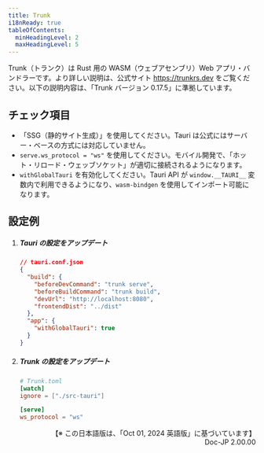 ```yaml
---
title: Trunk
i18nReady: true
tableOfContents:
  minHeadingLevel: 2
  maxHeadingLevel: 5
---
```



Trunk（トランク）は Rust 用の WASM（ウェブアセンブリ）Web アプリ・バンドラーです。より詳しい説明は、公式サイト https://trunkrs.dev をご覧ください。以下の説明内容は、「Trunk バージョン 0.17.5」に準拠しています。　

## チェック項目

- 「SSG（静的サイト生成）」を使用してください。Tauri は公式にはサーバー・ベースの方式には対応していません。
- `serve.ws_protocol = "ws"` を使用してください。モバイル開発で、「ホット・リロード・ウェッブソケット」が適切に接続されるようになります。
- `withGlobalTauri` を有効化してください。Tauri API が `window.__TAURI__` 変数内で利用できるようになり、`wasm-bindgen` を使用してインポート可能になります。

## 設定例

<Steps>

1. ##### Tauri の設定をアップデート

   ```json
   // tauri.conf.json
   {
     "build": {
       "beforeDevCommand": "trunk serve",
       "beforeBuildCommand": "trunk build",
       "devUrl": "http://localhost:8080",
       "frontendDist": "../dist"
     },
     "app": {
       "withGlobalTauri": true
     }
   }
   ```

1. ##### Trunk の設定をアップデート

   ```toml
   # Trunk.toml
   [watch]
   ignore = ["./src-tauri"]

   [serve]
   ws_protocol = "ws"
   ```

</Steps>

<div style="text-align: right;">
  【※ この日本語版は、「Oct 01, 2024 英語版」に基づいています】
  <br />
  Doc-JP 2.00.00
</div>
